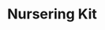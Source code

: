 ---
title: "Nursering Kit"
meta_title: "Nursering Kit craft"
description: "Craft de Nursering Kit"
rank: "a"
draft: false
name: "Nursering Kit"
recipe_img: "https://wiki.pokexgames.com/images/1/10/Nursering_Kit.png"
level: 86
craft_time: 172800
result: 1
value_npc: 1
ingredients:
  - name: "Leather"
    quantity: 5
    item_img: "https://wiki.pokexgames.com/images/3/3d/Leather.png"
    value_npc: 1
  - name: "Nurse Costume"
    quantity: 10
    item_img: "https://wiki.pokexgames.com/images/c/c9/Nurse_Costume.png"
    value_npc: 1
  - name: "Heart Stone"
    quantity: 4
    item_img: "https://wiki.pokexgames.com/images/3/3e/Heart-stone.gif"
    value_npc: 1
  - name: "Refined Fashion Point"
    quantity: 8
    item_img: "https://wiki.pokexgames.com/images/6/69/Refined_Fashion_Point.png"
    value_npc: 1
---
